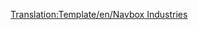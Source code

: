 <noinclude>[[Translation:Template/en/Navbox Industries]]</noinclude>{{en/Navbox|navbar = off
|state = off

|name = Navbox Industries
|title = [[Main/en/Industries]]

|group1 = [[Main/en/Klimaat/Nl#Gematigd|Gematigd]]
|list1 = {{en/Nowrap begin}} [[Main/nl/Bank|Bank]]{{en/·w}} [[Main/nl/Kolenmijn|Kolenmijn]]{{en/·w}} [[Main/nl/Fabriek|Fabriek]]{{en/·w}} [[Main/nl/Boerderij|Boerderij]]{{en/·w}} [[Main/nl/Bos|Bos]]{{en/·w}} [[Main/nl/IJzermijn|IJzermijn]]{{en/·w}} [[Main/nl/Olieraffinaderij|Olieraffinaderij]]{{en/·w}} [[Main/nl/Olieplatform|Olieplatform]]{{en/·w}} [[Main/nl/Oliebronnen|Oliebronnen]]{{en/·w}} [[Main/nl/Energiecentrale|Energiecentrale]]{{en/·w}} [[Main/nl/Houtzagerij|Houtzagerij]]{{en/·w}} [[Main/nl/Hoogoven|Hoogoven]]{{en/Nowrap end}}

|group2 = [[Main/en/Klimaat/Nl#Subarctisch|Subarctisch]]
|list2 = {{en/Nowrap begin}} [[Main/nl/Bank|Bank]]{{en/·w}} [[Main/nl/Kolenmijn|Kolenmijn]]{{en/·w}} [[Main/nl/Boerderij|Boerderij]]{{en/·w}} [[Main/nl/Voedselfabriek|Voedselfabriek]]{{en/·w}} [[Main/nl/Bos|Bos]]{{en/·w}} [[Main/nl/Goudmijn|Goudmijn]]{{en/·w}} [[Main/nl/Olieraffinaderij|Olieraffinaderij]]{{en/·w}} [[Main/nl/Oliebronnen|Oliebronnen]]{{en/·w}} [[Main/nl/Papierfabriek|Papierfabriek]]{{en/·w}} [[Main/nl/Energiecentrale|Energiecentrale]]{{en/·w}} [[Main/nl/Drukkerij|Drukkerij]]{{en/Nowrap end}}

|group3 = [[Main/en/Klimaat/Nl#Subtropisch|Subtropisch]]
|list3 = {{en/Nowrap begin}} [[Main/nl/Bank|Bank]]{{en/·w}} [[Main/nl/Kopermijn|Kopermijn]]{{en/·w}} [[Main/nl/Diamantmijn|Diamantmijn]]{{en/·w}} [[Main/nl/Fabriek|Fabriek]]{{en/·w}} [[Main/nl/Boerderij|Boerderij]]{{en/·w}} [[Main/nl/Voedselfabriek|Voedselfabriek]]{{en/·w}} [[Main/nl/Boomgaard|Boomgaard]]{{en/·w}} [[Main/nl/Timmerhoutzagerij|Timmerhoutzagerij]]{{en/·w}} [[Main/nl/Olieraffinaderij|Olieraffinaderij]]{{en/·w}} [[Main/nl/Oliebronnen|Oliebronnen]]{{en/·w}} [[Main/nl/Rubberplantage|Rubberplantage]]{{en/·w}} [[Main/nl/Watervoorraad|Watervoorraad]]{{en/·w}} [[Main/nl/Watertoren|Watertoren]]{{en/Nowrap end}}

|group4 = [[Main/en/Speelgoedland]]
|list4 = {{en/Nowrap begin}}[[Main/nl/Batterijenboerderij|Batterijenboerderij]]{{en/·w}} [[Main/nl/Bellenblazer|Bellenblazer]]{{en/·w}} [[Main/nl/Suikerspinbos|Suikerspinbos]]{{en/·w}} [[Main/nl/Colabronnen|Colabronnen]]{{en/·w}} [[Main/nl/Frisdrankfabriek|Frisdrankfabriek]]{{en/·w}} [[Main/nl/Plasticfonteinen|Plasticfonteinen]]{{en/·w}} [[Main/nl/Suikermijn|Suikermijn]]{{en/·w}} [[Main/nl/Snoepfabriek|Snoepfabriek]]{{en/·w}} [[Main/nl/Toffeegroeve|Toffeegroeve]]{{en/·w}} [[Main/nl/Speelgoedfabriek|Speelgoedfabriek]]{{en/·w}} [[Main/nl/Speelgoedwinkel|Speelgoedwinkel]]{{en/Nowrap end}}

}}